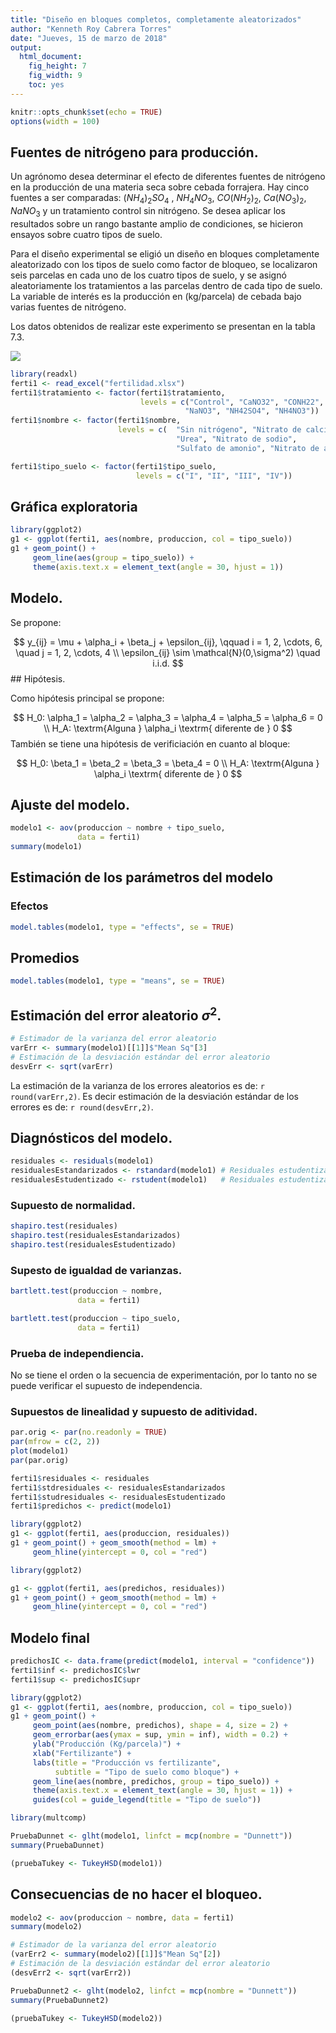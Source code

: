 ```yaml
---
title: "Diseño en bloques completos, completamente aleatorizados"
author: "Kenneth Roy Cabrera Torres"
date: "Jueves, 15 de marzo de 2018"
output: 
  html_document: 
    fig_height: 7
    fig_width: 9
    toc: yes
---
```


```r
knitr::opts_chunk$set(echo = TRUE)
options(width = 100)
```

## Fuentes de nitrógeno para producción.

Un agrónomo desea determinar
el efecto de diferentes fuentes de nitrógeno en la producción de una materia
seca sobre cebada forrajera. Hay cinco fuentes a ser comparadas: $(NH_4)_2 SO_4$ ,
$NH_4NO_3$, $CO(NH_2)_2$, $Ca(NO_3)_2$, $NaNO_3$ y un tratamiento control 
sin nitrógeno. Se desea aplicar los resultados sobre un rango bastante amplio 
de condiciones, se hicieron ensayos sobre cuatro tipos de suelo.

Para el diseño experimental se eligió un diseño en bloques completamente aleatorizado
con los tipos de suelo como factor de bloqueo, se localizaron seis parcelas
en cada uno de los cuatro tipos de suelo, y se asignó aleatoriamente los 
tratamientos a las parcelas dentro de cada tipo de suelo. La variable de interés es la
producción en (kg/parcela) de cebada bajo varias fuentes de nitrógeno.

Los datos obtenidos de realizar este experimento se presentan en la tabla 7.3.

![](dbca.png)



```r

library(readxl)
ferti1 <- read_excel("fertilidad.xlsx")
ferti1$tratamiento <- factor(ferti1$tratamiento,
                             levels = c("Control", "CaNO32", "CONH22", 
                                       "NaNO3", "NH42SO4", "NH4NO3"))
ferti1$nombre <- factor(ferti1$nombre,
                        levels = c(  "Sin nitrógeno", "Nitrato de calcio",
                                     "Urea", "Nitrato de sodio", 
                                     "Sulfato de amonio", "Nitrato de amonio"))

ferti1$tipo_suelo <- factor(ferti1$tipo_suelo,
                            levels = c("I", "II", "III", "IV"))
```


## Gráfica exploratoria

```r
library(ggplot2)
g1 <- ggplot(ferti1, aes(nombre, produccion, col = tipo_suelo))
g1 + geom_point() +
     geom_line(aes(group = tipo_suelo)) +
     theme(axis.text.x = element_text(angle = 30, hjust = 1))
```

## Modelo. 

Se propone:

$$
 y_{ij} = \mu + \alpha_i + \beta_j + \epsilon_{ij}, \qquad i = 1, 2, \cdots, 6, \quad j = 1, 2, \cdots, 4 \\
  \epsilon_{ij} \sim \mathcal{N}(0,\sigma^2) \quad i.i.d.
$$
## Hipótesis.

Como hipótesis principal se propone:

$$
  H_0: \alpha_1 = \alpha_2 = \alpha_3 = \alpha_4 = \alpha_5 = \alpha_6 = 0 \\
  H_A: \textrm{Alguna } \alpha_i \textrm{ diferente de } 0
$$
También se tiene una hipótesis de verificiación en cuanto al bloque:

$$
  H_0: \beta_1 = \beta_2 = \beta_3 = \beta_4 = 0 \\
  H_A: \textrm{Alguna } \alpha_i \textrm{ diferente de } 0
$$

## Ajuste del modelo.

```r
modelo1 <- aov(produccion ~ nombre + tipo_suelo,
               data = ferti1)
summary(modelo1)
```

## Estimación de los parámetros del modelo

### Efectos

```r
model.tables(modelo1, type = "effects", se = TRUE)
```

## Promedios

```r
model.tables(modelo1, type = "means", se = TRUE)
```

## Estimación del error aleatorio $\sigma^2$.

```r
# Estimador de la varianza del error aleatorio
varErr <- summary(modelo1)[[1]]$"Mean Sq"[3]
# Estimación de la desviación estándar del error aleatorio
desvErr <- sqrt(varErr)
```

La estimación de la varianza de los errores aleatorios es de: `r round(varErr,2)`. 
Es decir estimación de la desviación estándar de los errores es de: `r round(desvErr,2)`.


## Diagnósticos del modelo.

```r
residuales <- residuals(modelo1)
residualesEstandarizados <- rstandard(modelo1) # Residuales estudentizados internos
residualesEstudentizado <- rstudent(modelo1)   # Residuales estudentizados externos
```

### Supuesto de normalidad.

```r
shapiro.test(residuales)
shapiro.test(residualesEstandarizados)
shapiro.test(residualesEstudentizado)
```

### Supesto de igualdad de varianzas.

```r

bartlett.test(produccion ~ nombre,
               data = ferti1)

bartlett.test(produccion ~ tipo_suelo,
               data = ferti1)

```

### Prueba de independiencia.


No se tiene el orden o la secuencia de experimentación, por
lo tanto no se puede verificar el supuesto de independencia.


### Supuestos de linealidad y supuesto de aditividad.


```r

par.orig <- par(no.readonly = TRUE)
par(mfrow = c(2, 2))
plot(modelo1)
par(par.orig)
```

```r
ferti1$residuales <- residuales
ferti1$stdresiduales <- residualesEstandarizados
ferti1$studresiduales <- residualesEstudentizado
ferti1$predichos <- predict(modelo1)

library(ggplot2)
g1 <- ggplot(ferti1, aes(produccion, residuales))
g1 + geom_point() + geom_smooth(method = lm) +
     geom_hline(yintercept = 0, col = "red")
```


```r
library(ggplot2)

g1 <- ggplot(ferti1, aes(predichos, residuales))
g1 + geom_point() + geom_smooth(method = lm) +
     geom_hline(yintercept = 0, col = "red")
```


## Modelo final

```r
predichosIC <- data.frame(predict(modelo1, interval = "confidence"))
ferti1$inf <- predichosIC$lwr
ferti1$sup <- predichosIC$upr

library(ggplot2)
g1 <- ggplot(ferti1, aes(nombre, produccion, col = tipo_suelo))
g1 + geom_point() +
     geom_point(aes(nombre, predichos), shape = 4, size = 2) +
     geom_errorbar(aes(ymax = sup, ymin = inf), width = 0.2) +
     ylab("Producción (Kg/parcela)") +
     xlab("Fertilizante") +
     labs(title = "Producción vs fertilizante",
          subtitle = "Tipo de suelo como bloque") +
     geom_line(aes(nombre, predichos, group = tipo_suelo)) +
     theme(axis.text.x = element_text(angle = 30, hjust = 1)) +
     guides(col = guide_legend(title = "Tipo de suelo"))

```

```r
library(multcomp)

PruebaDunnet <- glht(modelo1, linfct = mcp(nombre = "Dunnett"))
summary(PruebaDunnet)

```


```r
(pruebaTukey <- TukeyHSD(modelo1))
```



## Consecuencias de no hacer el bloqueo.

```r
modelo2 <- aov(produccion ~ nombre, data = ferti1)
summary(modelo2)
```


```r
# Estimador de la varianza del error aleatorio
(varErr2 <- summary(modelo2)[[1]]$"Mean Sq"[2])
# Estimación de la desviación estándar del error aleatorio
(desvErr2 <- sqrt(varErr2))
```



```r
PruebaDunnet2 <- glht(modelo2, linfct = mcp(nombre = "Dunnett"))
summary(PruebaDunnet2)
```

```r
(pruebaTukey <- TukeyHSD(modelo2))
```

